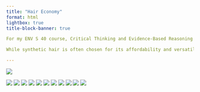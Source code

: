 ```yaml
---
title: "Hair Economy"
format: html
lightbox: true
title-block-banner: true

For my ENV S 40 course, Critical Thinking and Evidence-Based Reasoning for the Environment, I created a zine titled "The Hair Economy", which explores the environmental impact of synthetic hair commonly used in protective styles by Black women. This project investigates how synthetic hair—produced from plastic—contributes to pollution through toxic chemical emissions during manufacturing and waste accumulation after use.

While synthetic hair is often chosen for its affordability and versatility, its environmental cost is rarely discussed. My goal with this zine was to raise awareness about the ecological footprint of synthetic hair, without vilifying the cultural significance of protective styling. I also included accessible, affordable alternatives and sustainable practices to empower individuals to make informed choices that support both personal expression and environmental health.

---
```


![](/Users/samwoods/Git/Samantha Woods/media/ENVS_40_Zine-1.png)

![](/Users/samwoods/Git/Samantha Woods/media/ENVS_40_Zine-2.png)
![](/Users/samwoods/Git/Samantha Woods/media/ENVS_40_Zine-3.png)
![](/Users/samwoods/Git/Samantha Woods/media/ENVS_40_Zine-4.png)
![](/Users/samwoods/Git/Samantha Woods/media/ENVS_40_Zine-5.png)
![](/Users/samwoods/Git/Samantha Woods/media/ENVS_40_Zine-6.png)
![](/Users/samwoods/Git/Samantha Woods/media/ENVS_40_Zine-7.png)
![](/Users/samwoods/Git/Samantha Woods/media/ENVS_40_Zine-8.png)
![](/Users/samwoods/Git/Samantha Woods/media/ENVS_40_Zine-9.png)
![](/Users/samwoods/Git/Samantha Woods/media/ENVS_40_Zine-10.png)
![](/Users/samwoods/Git/Samantha Woods/media/ENVS_40_Zine-11.png)
![](/Users/samwoods/Git/Samantha Woods/media/ENVS_40_Zine-12.png)








